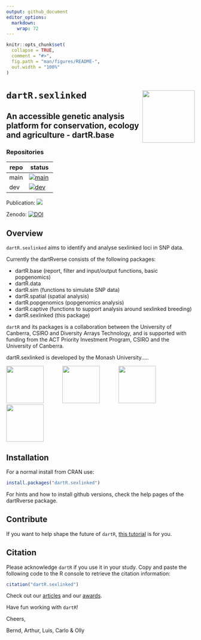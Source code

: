 ```yaml
---
output: github_document
editor_options: 
  markdown: 
    wrap: 72
---
```


<!-- README.md is generated from README.Rmd. Please edit that file -->

```r
knitr::opts_chunk$set(
  collapse = TRUE,
  comment = "#>",
  fig.path = "man/figures/README-",
  out.width = "100%"
)
```

# `dartR.sexlinked` <a href="https://green-striped-gecko.github.io/dartR/"><img src="man/figures/dartRlogo.png" align="right" height="140"/></a>

## An accessible genetic analysis platform for conservation, ecology and agriculture - dartR.base

<!-- badges: start -->

### Repositories
| repo | status |
|------|--------|
| main |[![main](https://github.com/green-striped-gecko/dartR.sexlinked/actions/workflows/check-standard.yml/badge.svg?branch=main)](https://github.com/green-striped-gecko/dartR.sexlinked/actions/workflows/check-standard.yml)|
| dev |[![dev](https://github.com/green-striped-gecko/dartR.sexlinked/actions/workflows/check-standard.yml/badge.svg?branch=dev)](https://github.com/green-striped-gecko/dartR.sexlinked/actions/workflows/check-standard.yml) |

Publication:
[![](https://img.shields.io/badge/doi-10.1111/1755--0998.12745-00cccc.svg)](https://doi.org/10.1111/1755-0998.12745)

Zenodo:
[![DOI](https://zenodo.org/badge/86640709.svg)](https://zenodo.org/badge/latestdoi/86640709)


<!-- badges: end -->

## Overview

`dartR.sexlinked` aims to identify and analyse sexlinked loci in SNP data.

Currently the dartRverse consists of the following packages:

-   dartR.base   (report, filter and input/output functions, basic popgenomics)
-   dartR.data
-   dartR.sim     (functions to simulate SNP data)
-   dartR.spatial (spatial analysis)
-   dartR.popgenomics (popgenomics analysis)
-   dartR.captive (functions to support analysis around sexlinked breeding)
-   dartR.sexlinked (this package)


`dartR` and its packages is a collaboration between the University of Canberra, CSIRO and
Diversity Arrays Technology, and is supported with funding from the ACT
Priority Investment Program, CSIRO and the University of Canberra.

dartR.sexlinked is developed by the Monash University.....

<p align="center">

<img src="man/figures/UC.png" height="100"/>    
<img src="man/figures/csiro_logo.png" height="100"/>    
<img src="man/figures/DArT-removebg-preview.png" height="100"/>    
<img src="man/figures/ACT.png" height="100"/>

</p>

## Installation

For a normal install from CRAN use:
```r
install.packages("dartR.sexlinked")
```


For hints and how to install github versions, check the help pages of the dartRverse package.

## Contribute

If you want to help shape the future of `dartR`, [this
tutorial](http://georges.biomatix.org/storage/app/media/uploaded-files/Tutorial_0_dartR_for_the_Developer_2.0_19-Feb-22.pdf)
is for you.

## Citation

Please acknowledge `dartR` if you use it in your study. Copy and paste
the following code to the R console to retrieve the citation
information:

```r
citation("dartR.sexlinked")
```

Check out our
[articles](https://github.com/green-striped-gecko/dartR/wiki/dartR-team-publications)
and our
[awards](https://github.com/green-striped-gecko/dartR/wiki/dartR-awards).

Have fun working with `dartR`!

Cheers,

Bernd, Arthur, Luis, Carlo & Olly
